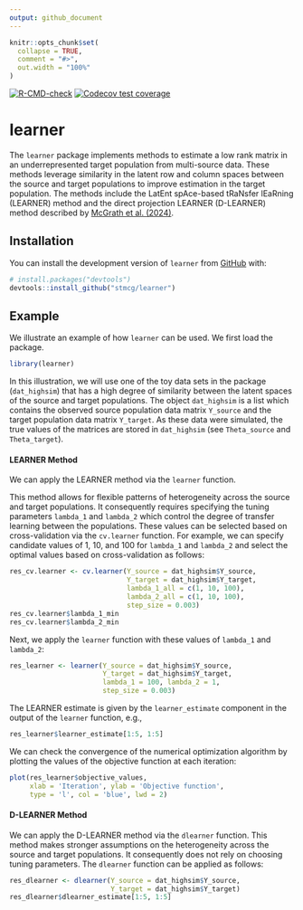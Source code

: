 ```yaml
---
output: github_document
---
```


<!-- README.md is generated from README.Rmd. Please edit that file -->

```r
knitr::opts_chunk$set(
  collapse = TRUE,
  comment = "#>",
  out.width = "100%"
)
```

<!-- badges: start -->
[![R-CMD-check](https://github.com/stmcg/learner/actions/workflows/R-CMD-check.yaml/badge.svg)](https://github.com/stmcg/learner/actions/workflows/R-CMD-check.yaml)
[![Codecov test coverage](https://codecov.io/gh/stmcg/learner/graph/badge.svg)](https://app.codecov.io/gh/stmcg/learner)
<!-- badges: end -->

# learner

The `learner` package implements methods to estimate a low rank matrix in an underrepresented target population from multi-source data. These methods leverage similarity in the latent row and column spaces between the source and target populations to improve estimation in the target population. The methods include the LatEnt spAce-based tRaNsfer lEaRning (LEARNER) method and the direct projection LEARNER (D-LEARNER) method described by [McGrath et al. (2024)](https://doi.org/10.48550/arXiv.2412.20605).

## Installation

You can install the development version of `learner` from [GitHub](https://github.com/) with:

``` r
# install.packages("devtools")
devtools::install_github("stmcg/learner")
```

## Example

We illustrate an example of how `learner` can be used. We first load the package.
```r
library(learner)
```

In this illustration, we will use one of the toy data sets in the package (`dat_highsim`) that has a high degree of similarity between the latent spaces of the source and target populations. The object `dat_highsim` is a list which contains the observed source population data matrix `Y_source` and the target population data matrix `Y_target`. As these data were simulated, the true values of the matrices are stored in `dat_highsim` (see `Theta_source` and `Theta_target`).

#### LEARNER Method

We can apply the LEARNER method via the `learner` function. 

This method allows for flexible patterns of heterogeneity across the source and target populations. It consequently requires specifying the tuning parameters `lambda_1` and `lambda_2` which control the degree of transfer learning between the populations. These values can be selected based on cross-validation via the `cv.learner` function. For example, we can specify candidate values of 1, 10, and 100 for `lambda_1` and `lambda_2` and select the optimal values based on cross-validation as follows:
```r
res_cv.learner <- cv.learner(Y_source = dat_highsim$Y_source, 
                             Y_target = dat_highsim$Y_target, 
                             lambda_1_all = c(1, 10, 100), 
                             lambda_2_all = c(1, 10, 100), 
                             step_size = 0.003)
res_cv.learner$lambda_1_min
res_cv.learner$lambda_2_min
```

Next, we apply the `learner` function with these values of `lambda_1` and `lambda_2`: 
```r
res_learner <- learner(Y_source = dat_highsim$Y_source, 
                       Y_target = dat_highsim$Y_target,
                       lambda_1 = 100, lambda_2 = 1, 
                       step_size = 0.003)
```
The LEARNER estimate is given by the `learner_estimate` component in the output of the `learner` function, e.g.,
```r
res_learner$learner_estimate[1:5, 1:5]
```
We can check the convergence of the numerical optimization algorithm by plotting the values of the objective function at each iteration:
```r
plot(res_learner$objective_values, 
     xlab = 'Iteration', ylab = 'Objective function',
     type = 'l', col = 'blue', lwd = 2)
```


#### D-LEARNER Method

We can apply the D-LEARNER method via the `dlearner` function. This method makes stronger assumptions on the heterogeneity across the source and target populations. It consequently does not rely on choosing tuning parameters. The `dlearner` function can be applied as follows:
```r
res_dlearner <- dlearner(Y_source = dat_highsim$Y_source, 
                         Y_target = dat_highsim$Y_target)
res_dlearner$dlearner_estimate[1:5, 1:5]
```


